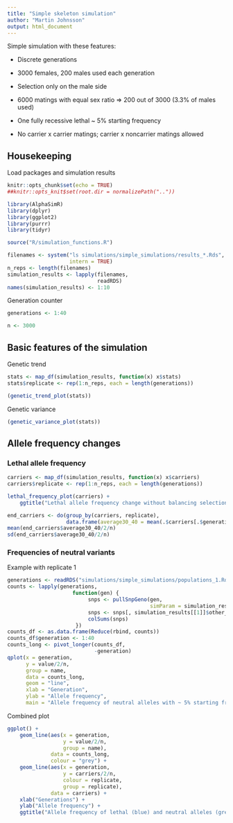 ```yaml
---
title: "Simple skeleton simulation"
author: "Martin Johnsson"
output: html_document
---
```


Simple simulation with these features:

* Discrete generations

* 3000 females, 200 males used each generation

* Selection only on the male side

* 6000 matings with equal sex ratio => 200 out of 3000 (3.3% of males used)

* One fully recessive lethal ~ 5% starting frequency

* No carrier x carrier matings; carrier x noncarrier matings allowed

## Housekeeping

Load packages and simulation results

```r
knitr::opts_chunk$set(echo = TRUE)
##knitr::opts_knit$set(root.dir = normalizePath(".."))
```

```r
library(AlphaSimR)
library(dplyr)
library(ggplot2)
library(purrr)
library(tidyr)

source("R/simulation_functions.R")
```

```r
filenames <- system("ls simulations/simple_simulations/results_*.Rds",
                    intern = TRUE)
n_reps <- length(filenames)
simulation_results <- lapply(filenames,
                             readRDS)
names(simulation_results) <- 1:10
```

Generation counter

```r
generations <- 1:40
```

```r
n <- 3000
```



## Basic features of the simulation

Genetic trend

```r
stats <- map_df(simulation_results, function(x) x$stats)
stats$replicate <- rep(1:n_reps, each = length(generations))

(genetic_trend_plot(stats))
```

Genetic variance

```r
(genetic_variance_plot(stats))
```

## Allele frequency changes

### Lethal allele frequency

```r
carriers <- map_df(simulation_results, function(x) x$carriers)
carriers$replicate <- rep(1:n_reps, each = length(generations))

lethal_frequency_plot(carriers) +
    ggtitle("Lethal allele frequency change without balancing selection")
```


```r
end_carriers <- do(group_by(carriers, replicate),
                   data.frame(average30_40 = mean(.$carriers[.$generation %in% 31:40])))
mean(end_carriers$average30_40/2/n)
sd(end_carriers$average30_40/2/n)
```



### Frequencies of neutral variants

Example with replicate 1

```r
generations <- readRDS("simulations/simple_simulations/populations_1.Rds")
counts <- lapply(generations,
                     function(gen) {
                          snps <- pullSnpGeno(gen,
                                              simParam = simulation_results[[1]]$simparam)
                          snps <- snps[, simulation_results[[1]]$other_snp_ix]
                          colSums(snps)
                      })
counts_df <- as.data.frame(Reduce(rbind, counts))
counts_df$generation <- 1:40
counts_long <- pivot_longer(counts_df,
                            -generation)
qplot(x = generation,
      y = value/2/n,
      group = name,
      data = counts_long,
      geom = "line",
      xlab = "Generation",
      ylab = "Allele frequency",
      main = "Allele frequency of neutral alleles with ~ 5% starting frequency")
```



Combined plot

```r

ggplot() +
    geom_line(aes(x = generation,
                  y = value/2/n,
                  group = name),
              data = counts_long,
              colour = "grey") +
    geom_line(aes(x = generation,
                  y = carriers/2/n,
                  colour = replicate,
                  group = replicate),
              data = carriers) +
    xlab("Generations") +
    ylab("Allele frequency") +
    ggtitle("Allele frequency of lethal (blue) and neutral alleles (grey)")
```

